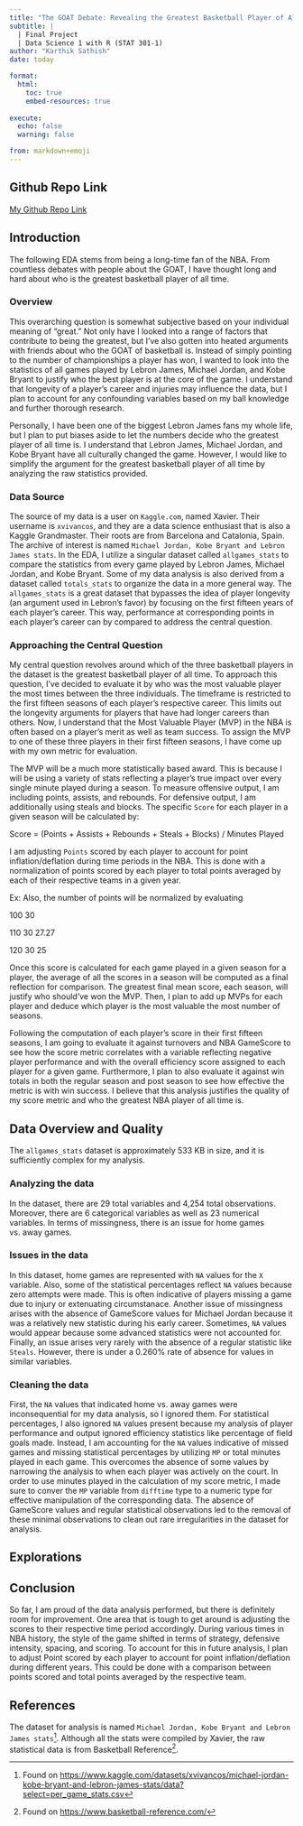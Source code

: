 ```yaml
---
title: "The GOAT Debate: Revealing the Greatest Basketball Player of All Time"
subtitle: |
  | Final Project 
  | Data Science 1 with R (STAT 301-1)
author: "Karthik Sathish"
date: today

format:
  html:
    toc: true
    embed-resources: true
    
execute:
  echo: false
  warning: false

from: markdown+emoji 
---
```


::: {.callout-tip icon=false}

## Github Repo Link


[My Github Repo Link](https://github.com/stat301-1-2023-fall/final-project-1-kvsathish)
:::

## Introduction

The following EDA stems from being a long-time fan of the NBA. From countless debates with people about the GOAT, I have thought long and hard about who is the greatest basketball player of all time. 

### Overview

This overarching question is somewhat subjective based on your individual meaning of "great." Not only have I looked into a range of factors that contribute to being the greatest, but I've also gotten into heated arguments with friends about who the GOAT of basketball is. Instead of simply pointing to the number of championships a player has won, I wanted to look into the statistics of all games played by Lebron James, Michael Jordan, and Kobe Bryant to justify who the best player is at the core of the game. I understand that longevity of a player's career and injuries may influence the data, but I plan to account for any confounding variables based on my ball knowledge and further thorough research. 

Personally, I have been one of the biggest Lebron James fans my whole life, but I plan to put biases aside to let the numbers decide who the greatest player of all time is. I understand that Lebron James, Michael Jordan, and Kobe Bryant have all culturally changed the game. However, I would like to simplify the argument for the greatest basketball player of all time by analyzing the raw statistics provided.

### Data Source

The source of my data is a user on `Kaggle.com`, named Xavier. Their username is `xvivancos`, and they are a data science enthusiast that is also a Kaggle Grandmaster. Their roots are from Barcelona and Catalonia, Spain. The archive of interest is named `Michael Jordan, Kobe Bryant and Lebron James stats`. In the EDA, I utilize a singular dataset called `allgames_stats` to compare the statistics from every game played by Lebron James, Michael Jordan, and Kobe Bryant. Some of my data analysis is also derived from a dataset called `totals_stats` to organize the data in a more general way. The `allgames_stats` is a great dataset that bypasses the idea of player longevity (an argument used in Lebron's favor) by focusing on the first fifteen years of each player's career. This way, performance at corresponding points in each player's career can by compared to address the central question.

### Approaching the Central Question

My central question revolves around which of the three basketball players in the dataset is the greatest basketball player of all time. To approach this question, I've decided to evaluate it by who was the most valuable player the most times between the three individuals. The timeframe is restricted to the first fifteen seasons of each player's respective career. This limits out the longevity arguments for players that have had longer careers than others. Now, I understand that the Most Valuable Player (MVP) in the NBA is often based on a player's merit as well as team success. To assign the MVP to one of these three players in their first fifteen seasons, I have come up with my own metric for evaluation.

The MVP will be a much more statistically based award. This is because I will be using a variety of stats reflecting a player's true impact over every single minute played during a season. To measure offensive output, I am including points, assists, and rebounds. For defensive output, I am additionally using steals and blocks. The specific `Score` for each player in a given season will be calculated by:

Score = (Points + Assists + Rebounds + Steals + Blocks) / Minutes Played

I am adjusting `Points` scored by each player to account for point inflation/deflation during time periods in the NBA. This is done with a normalization of points scored by each player to total points averaged by each of their respective teams in a given year.

Ex:
Also, the number of points will be normalized by evaluating

100 30

110 30 27.27

120 30 25 

Once this score is calculated for each game played in a given season for a player, the average of all the scores in a season will be computed as a final reflection for comparison. The greatest final mean score, each season, will justify who should've won the MVP. Then, I plan to add up MVPs for each player and deduce which player is the most valuable the most number of seasons. 

Following the computation of each player's score in their first fifteen seasons, I am going to evaluate it against turnovers and NBA GameScore to see how the score metric correlates with a variable reflecting negative player performance and with the overall efficiency score assigned to each player for a given game. Furthermore, I plan to also evaluate it against win totals in both the regular season and post season to see how effective the metric is with win success. I believe that this analysis justifies the quality of my score metric and who the greatest NBA player of all time is.


## Data Overview and Quality

The `allgames_stats` dataset is approximately 533 KB in size, and it is sufficiently complex for my analysis.

### Analyzing the data

In the dataset, there are 29 total variables and 4,254 total observations. Moreover, there are 6 categorical variables as well as 23 numerical variables. In terms of missingness, there is an issue for home games vs. away games. 

### Issues in the data

In this dataset, home games are represented with `NA` values for the `X` variable. Also, some of the statistical percentages reflect `NA` values because zero attempts were made. This is often indicative of players missing a game due to injury or extenuating circumstanace. Another issue of missingness arises with the absence of GameScore values for Michael Jordan because it was a relatively new statistic during his early career. Sometimes, `NA` values would appear because some advanced statistics were not accounted for. Finally, an issue arises very rarely with the absence of a regular statistic like `Steals`. However, there is under a 0.260% rate of absence for values in similar variables.

### Cleaning the data

First, the `NA` values that indicated home vs. away games were inconsequential for my data analysis, so I ignored them. For statistical percentages, I also ignored `NA` values present because my analysis of player performance and output ignored efficiency statistics like percentage of field goals made. Instead, I am accounting for the `NA` values indicative of missed games and missing statistical percentages by utilizing `MP` or total minutes played in each game. This overcomes the absence of some values by narrowing the analysis to when each player was actively on the court. In order to use minutes played in the calculation of my score metric, I made sure to conver the `MP` variable from `difftime` type to a numeric type for effective manipulation of the corresponding data. The absence of GameScore values and regular statistical observations led to the removal of these minimal observations to clean out rare irregularities in the dataset for analysis.

## Explorations

## Conclusion
So far, I am proud of the data analysis performed, but there is definitely room for improvement. One area that is tough to get around is adjusting the scores to their respective time period accordingly. During various times in NBA history, the style of the game shifted in terms of strategy, defensive intensity, spacing, and scoring. To account for this in future analysis, I plan to adjust Point scored by each player to account for point inflation/deflation during different years. This could be done with a comparison between points scored and total points averaged by the respective team.

## References

The dataset for analysis is named `Michael Jordan, Kobe Bryant and Lebron James stats`^[Found on [https://www.kaggle.com/datasets/xvivancos/michael-jordan-kobe-bryant-and-lebron-james-stats/data?select=per_game_stats.csv](https://www.kaggle.com/datasets/xvivancos/michael-jordan-kobe-bryant-and-lebron-james-stats/data?select=per_game_stats.csv)]. Although all the stats were compiled by Xavier, the raw statistical data is from Basketball Reference^[Found on [https://www.basketball-reference.com/](https://www.basketball-reference.com/)].


